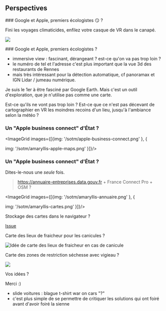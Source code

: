 
<section>

## Perspectives

</section>

<section>
### Google et Apple, premiers écologistes 😏 ?

Fini les voyages climaticides, enfilez votre casque de VR dans le canapé.

![](/sotm/immersive-google-maps.png)

</section>

<section>
### Google et Apple, premiers écologistes ?

- immersive view : fascinant, dérangeant ? est-ce qu'on va pas trop loin ?
- le numéro de tel et l'adresse c'est plus important que la vue 3d des restaurants de Rennes
- mais très intéressant pour la détection automatique, cf panoramax et IGN Lidar / jumeau numérique.

<aside>
  Je suis le 1er à être fasciné par Google Earth. Mais c'est un outil d'exploration, que je n'utilise pas comme une carte.

Est-ce qu'ils ne vont pas trop loin ? Est-ce que ce n'est pas décevant de cartographier en VR les moindres recoins d'un lieu, jusqu'à l'ambiance selon la météo ?

</aside>
</section>

<section>

### Un "Apple business connect" d'État ?

<ImageGrid images={[{img:
'/sotm/apple-business-connect.png'
}, {

img: '/sotm/amaryllis-apple-maps.png'
}]}/>

</section>

<section>

### Un "Apple business connect" d'État ?

Dites-le-nous une <em>seule</em> fois.

> https://annuaire-entreprises.data.gouv.fr + France Connect Pro + OSM ?

<ImageGrid images={[{img:
'/sotm/amaryllis-annuaire.png'
}, {

img: '/sotm/amaryllis-cartes.png'
}]}/>

</section>

<section>

Stockage des cartes dans le navigateur ?

[Issue](https://github.com/laem/cartes/issues/379)

</section>
<section>

Carte des lieux de fraicheur pour les canicules ?

![Idée de carte des lieux de fraicheur en cas de canicule](/sotm/fraicheur.jpeg)

</section>

<section>

Carte des zones de restriction séchesse avec vigieau ?

![](/sotm/secheresse.png)

</section>

<section>

Vos idées ?

</section>

<section>

Merci :)

</section>
<section>
<aside>

- slide voitures : blague t-shirt war on cars "?"
- c'est plus simple de se permettre de critiquer les solutions qui ont foiré avant d'avoir foiré la sienne

</aside>
</section>

